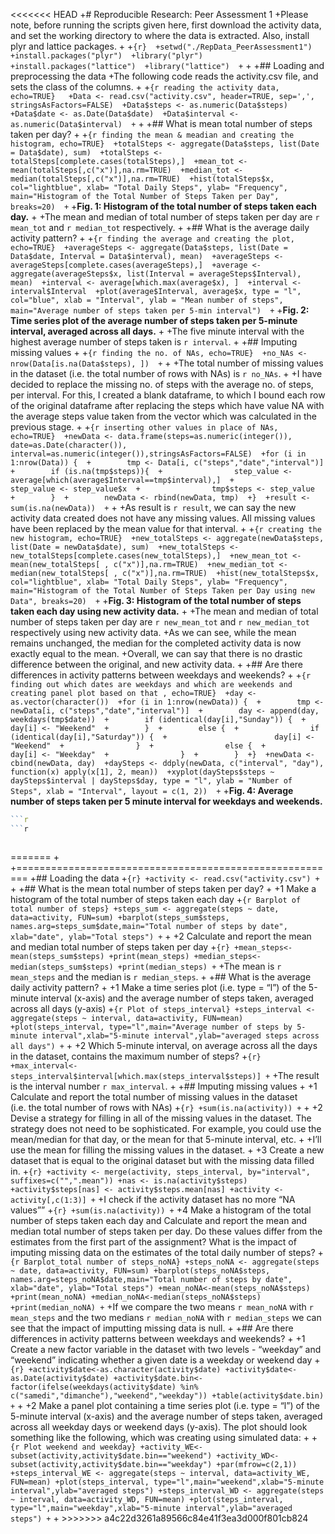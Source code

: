 <<<<<<< HEAD
+# Reproducible Research: Peer Assessment 1
 +Please note, before running the scripts given here, first download the activity data, and set the working directory to where the data is extracted. Also, install plyr and lattice packages.
 +
 +```{r}
 +setwd("./RepData_PeerAssessment1")
 +install.packages("plyr")
 +library("plyr")
 +install.packages("lattice")
 +library("lattice")
 +```
 +
 +## Loading and preprocessing the data
 +The following code reads the activity.csv file, and sets the class of the columns.
 +
 +```{r reading the activity data, echo=TRUE} 
 +Data <- read.csv("activity.csv", header=TRUE, sep=',', stringsAsFactors=FALSE)
 +Data$steps <- as.numeric(Data$steps)
 +Data$date <- as.Date(Data$date)
 +Data$interval <- as.numeric(Data$interval)
 +```
 +
 +## What is mean total number of steps taken per day?
 +
 +```{r finding the mean & meadian and creating the histogram, echo=TRUE}
 +totalSteps <- aggregate(Data$steps, list(Date = Data$date), sum)
 +totalSteps <- totalSteps[complete.cases(totalSteps),]
 +mean_tot <- mean(totalSteps[,c("x")],na.rm=TRUE)
 +median_tot <- median(totalSteps[,c("x")],na.rm=TRUE)
 +hist(totalSteps$x, col="lightblue", xlab= "Total Daily Steps", ylab= "Frequency", main="Histogram of the Total Number of Steps Taken per Day", breaks=20)
 +```
 +**Fig. 1: Histogram of the total number of steps taken each day.**
 +
 +The mean and median of total number of steps taken per day are `r mean_tot` and `r median_tot` respectively.
 +
 +## What is the average daily activity pattern?
 +
 +```{r finding the average and creating the plot, echo=TRUE}
 +averageSteps <- aggregate(Data$steps, list(Date = Data$date, Interval = Data$interval), mean)
 +averageSteps <- averageSteps[complete.cases(averageSteps),]
 +average <- aggregate(averageSteps$x, list(Interval = averageSteps$Interval), mean)
 +interval <- average[which.max(average$x), ]
 +interval <- interval$Interval
 +plot(average$Interval, average$x, type = "l", col="blue", xlab = "Interval", ylab = "Mean number of steps", main="Average number of steps taken per 5-min interval")
 +```
 +**Fig. 2: Time series plot of the average number of steps taken per 5-minute interval, averaged across all days.**
 +
 +The five minute interval with the highest average number of steps taken is `r interval`.
 +
 +## Imputing missing values
 +
 +```{r finding the no. of NAs, echo=TRUE}
 +no_NAs <- nrow(Data[is.na(Data$steps), ])
 +```
 +
 +The total number of missing values in the dataset (i.e. the total number of rows with NAs) is `r no_NAs`.
 +
 +I have decided to replace the missing no. of steps with the average no. of steps, per interval. For this, I created a blank dataframe, to which I bound each row of the original dataframe after replacing the steps which have value NA with the average steps value taken from the vector which was calculated in the previous stage.
 +
 +```{r inserting other values in place of NAs, echo=TRUE}
 +newData <- data.frame(steps=as.numeric(integer()), date=as.Date(character()), interval=as.numeric(integer()),stringsAsFactors=FALSE)
 +for (i in 1:nrow(Data)) {
 +        tmp <- Data[i, c("steps","date","interval")]
 +        if (is.na(tmp$steps)){
 +                step_value <- average[which(average$Interval==tmp$interval),]
 +                step_value <- step_value$x
 +                tmp$steps <- step_value
 +        }
 +        newData <- rbind(newData, tmp)
 +}
 +result <- sum(is.na(newData))
 +```
 +
 +As result is `r result`, we can say the new activity data created does not have any missing values. All missing values have been replaced by the mean value for that interval.
 +
 +```{r creating the new histogram, echo=TRUE}
 +new_totalSteps <- aggregate(newData$steps, list(Date = newData$date), sum)
 +new_totalSteps <- new_totalSteps[complete.cases(new_totalSteps),]
 +new_mean_tot <- mean(new_totalSteps[ , c("x")],na.rm=TRUE)
 +new_median_tot <- median(new_totalSteps[ , c("x")],na.rm=TRUE)
 +hist(new_totalSteps$x, col="lightblue", xlab= "Total Daily Steps", ylab= "Frequency", main="Histogram of the Total Number of Steps Taken per Day using new Data", breaks=20)
 +```
 +**Fig. 3: Histogram of the total number of steps taken each day using new activity data.**
 +
 +The mean and median of total number of steps taken per day are `r new_mean_tot` and `r new_median_tot` respectively using new activity data.
 +As we can see, while the mean remains unchanged, the median for the completed activity data is now exactly equal to the mean.
 +Overall, we can say that there is no drastic difference between the original, and new activity data.
 +
 +## Are there differences in activity patterns between weekdays and weekends?
 +
 +```{r finding out which dates are weekdays and which are weekends and creating panel plot based on that , echo=TRUE}
 +day <- as.vector(character())
 +for (i in 1:nrow(newData)) {
 +        tmp <- newData[i, c("steps","date","interval")]
 +        day <- append(day, weekdays(tmp$date))
 +        if (identical(day[i],"Sunday")) {
 +                day[i] <- "Weekend"
 +        }
 +        else {
 +                if (identical(day[i],"Saturday")) {
 +                        day[i] <- "Weekend"
 +                }
 +                else {
 +                        day[i] <- "Weekday"
 +                }
 +        }
 +}
 +newData <- cbind(newData, day)
 +daySteps <- ddply(newData, c("interval", "day"), function(x) apply(x[1], 2, mean))
 +xyplot(daySteps$steps ~ daySteps$interval | daySteps$day, type = "l", ylab = "Number of Steps", xlab = "Interval", layout = c(1, 2))
 +```
 +**Fig. 4: Average number of steps taken per 5 minute interval for weekdays and weekends.**
```r
```r
```r

```

```

```
=======
+
  +========================================================
  +## Loading the data
  +```{r}
+activity <- read.csv("activity.csv")
+```
+
  +## What is the mean total number of steps taken per day?
  +
  +1 Make a histogram of the total number of steps taken each day
+```{r Barplot of total number of steps}
+steps_sum <- aggregate(steps ~ date, data=activity, FUN=sum)
+barplot(steps_sum$steps, names.arg=steps_sum$date,main="Total number of steps by date", xlab="date", ylab="Total steps")
+```
+
  +2 Calculate and report the mean and median total number of steps taken per day
+```{r}
+mean_steps<-mean(steps_sum$steps)
+print(mean_steps)
+median_steps<-median(steps_sum$steps)
+print(median_steps)
+```
+The mean is `r mean_steps` and the median is `r median_steps`.
+
  +## What is the average daily activity pattern?
  +
  +1 Make a time series plot (i.e. type = "l") of the 5-minute interval (x-axis) and the average number of steps taken, averaged across all days (y-axis)
+```{r Plot of steps_interval}
+steps_interval <- aggregate(steps ~ interval, data=activity, FUN=mean)
+plot(steps_interval, type="l",main="Average number of steps by 5-minute interval",xlab="5-minute interval",ylab="averaged steps across all days")
+```
+
  +2 Which 5-minute interval, on average across all the days in the dataset, contains the maximum number of steps?
+```{r}
+max_interval<-steps_interval$interval[which.max(steps_interval$steps)]
+```
+The result is the interval number `r max_interval`.
+
  +## Imputing missing values
  +
  +1 Calculate and report the total number of missing values in the dataset (i.e. the total number of rows with NAs)
+```{r}
+sum(is.na(activity))
+```
+
  +2 Devise a strategy for filling in all of the missing values in the dataset. The strategy does not need to be sophisticated. For example, you could use the mean/median for that day, or the mean for that 5-minute interval, etc.
+
  +I'll use the mean for filling the missing values in the dataset.
+
+3 Create a new dataset that is equal to the original dataset but with the missing data filled in.
+```{r}
+activity <- merge(activity, steps_interval, by="interval", suffixes=c("",".mean"))
+nas <- is.na(activity$steps)
+activity$steps[nas] <- activity$steps.mean[nas]
+activity <- activity[,c(1:3)]
+```
+I check if the activity dataset has no more "NA values""
+```{r}
+sum(is.na(activity))
+```
+4 Make a histogram of the total number of steps taken each day and Calculate and report the mean and median total number of steps taken per day. Do these values differ from the estimates from the first part of the assignment? What is the impact of imputing missing data on the estimates of the total daily number of steps?
+```{r Barplot_total number of steps_noNA}
+steps_noNA <- aggregate(steps ~ date, data=activity, FUN=sum)
+barplot(steps_noNA$steps, names.arg=steps_noNA$date,main="Total number of steps by date", xlab="date", ylab="Total steps")
+mean_noNA<-mean(steps_noNA$steps)
+print(mean_noNA)
+median_noNA<-median(steps_noNA$steps)
+print(median_noNA)
+```
+If we compare the two means `r mean_noNA` with `r mean_steps` and the two medians `r median_noNA` with `r median_steps` we can see that the impact of imputting missing data is null.
+
+## Are there differences in activity patterns between weekdays and weekends?
+
+1 Create a new factor variable in the dataset with two levels - "weekday" and "weekend" indicating whether a given date is a weekday or weekend day
+```{r}
+activity$date<-as.character(activity$date)
+activity$date<-as.Date(activity$date)
+activity$date.bin<-factor(ifelse(weekdays(activity$date) %in% c("samedi","dimanche"),"weekend","weekday"))
+table(activity$date.bin)
+```
+
+2 Make a panel plot containing a time series plot (i.e. type = "l") of the 5-minute interval (x-axis) and the average number of steps taken, averaged across all weekday days or weekend days (y-axis). The plot should look something like the following, which was creating using simulated data:
+
+```{r Plot weekend and weekday}
+activity_WE<-subset(activity,activity$date.bin=="weekend")
+activity_WD<-subset(activity,activity$date.bin=="weekday")
+par(mfrow=c(2,1))
+steps_interval_WE <- aggregate(steps ~ interval, data=activity_WE, FUN=mean)
+plot(steps_interval, type="l",main="weekend",xlab="5-minute interval",ylab="averaged steps")
+steps_interval_WD <- aggregate(steps ~ interval, data=activity_WD, FUN=mean)
+plot(steps_interval, type="l",main="weekday",xlab="5-minute interval",ylab="averaged steps")
+```
+
>>>>>>> a4c22d3261a89566c84e41f3ea3d000f801cb824
